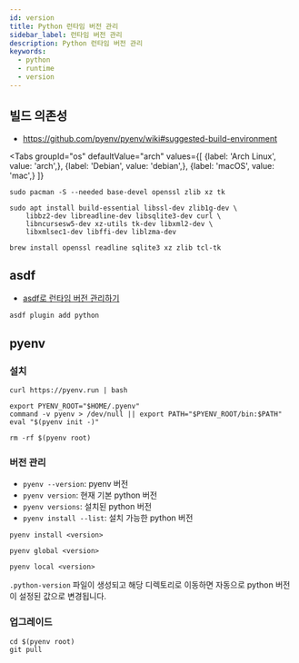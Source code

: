 ```yaml
---
id: version
title: Python 런타임 버전 관리
sidebar_label: 런타임 버전 관리
description: Python 런타임 버전 관리
keywords:
  - python
  - runtime
  - version
---
```



## 빌드 의존성

- https://github.com/pyenv/pyenv/wiki#suggested-build-environment

<Tabs
    groupId="os"
    defaultValue="arch"
    values={[
        {label: 'Arch Linux', value: 'arch',},
        {label: 'Debian', value: 'debian',},
        {label: 'macOS', value: 'mac',}
    ]}
>

<TabItem value="arch">

```shell
sudo pacman -S --needed base-devel openssl zlib xz tk
```

</TabItem>

<TabItem value="debian">

```shell
sudo apt install build-essential libssl-dev zlib1g-dev \
    libbz2-dev libreadline-dev libsqlite3-dev curl \
    libncursesw5-dev xz-utils tk-dev libxml2-dev \
    libxmlsec1-dev libffi-dev liblzma-dev
```

</TabItem>

<TabItem value="mac">

```shell
brew install openssl readline sqlite3 xz zlib tcl-tk
```

</TabItem>

</Tabs>

## asdf

- [asdf로 런타임 버전 관리하기](/docs/lang/etc/command-line-tools/version/asdf.mdx#플러그인)

```shell
asdf plugin add python
```

## pyenv

### 설치

```shell
curl https://pyenv.run | bash
```

```shell title=".zshrc"
export PYENV_ROOT="$HOME/.pyenv"
command -v pyenv > /dev/null || export PATH="$PYENV_ROOT/bin:$PATH"
eval "$(pyenv init -)"
```

```shell
rm -rf $(pyenv root)
```

### 버전 관리

- `pyenv --version`: pyenv 버전
- `pyenv version`: 현재 기본 python 버전
- `pyenv versions`: 설치된 python 버전
- `pyenv install --list`: 설치 가능한 python 버전

```shell
pyenv install <version>
```

```shell
pyenv global <version>
```

```shell
pyenv local <version>
```

`.python-version` 파일이 생성되고 해당 디렉토리로 이동하면 자동으로 python 버전이 설정된 값으로 변경됩니다.

### 업그레이드

```shell
cd $(pyenv root)
git pull
```
